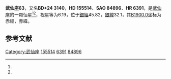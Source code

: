 {{Starbox begin
| name = 武仙座63
}}
{{Starbox observe
| epoch = [[J2000.0|J2000.0]]
| constell = [[武仙座|武仙座]]<ref name=SIMBAD>{{cite web
 | url=http://simbad.u-strasbg.fr/simbad/sim-id?Ident=HR+6391
 | title=Pulsating variable Star
 | publisher=Centre de Données astronomiques de Strasbourg
 | work=SIMBAD
 | accessdate=2012-07-13
 | archive-date=2019-08-22
 | archive-url=https://web.archive.org/web/20190822204733/http://simbad.u-strasbg.fr/simbad/sim-id?Ident=HR+6391
 | dead-url=no
 }}</ref><ref name=DATA>{{cite web
 | url=http://vizier.u-strasbg.fr/viz-bin/VizieR-5?-out.add=.&-source=5050&-corr=PK=HR&-out.max=9999&HR=6391
 | title=VizieR Detailed Page
 | accessdate=2012-07-13
 | archive-date=2016-03-05
 | archive-url=https://web.archive.org/web/20160305202433/http://vizier.u-strasbg.fr/viz-bin/VizieR-5?-out.add=.&-source=5050&-corr=PK=HR&-out.max=9999&HR=6391
 | dead-url=no
 }}</ref>
| 星官 = 
| ra = {{RA|17|11|3.2}}<ref name=SIMBAD /><ref name=DATA />
| dec = {{DEC|+24|14|16}}<ref name=SIMBAD /><ref name=DATA />
| appmag_v = 6.19<ref name=SIMBAD /><ref name=DATA />
}}
{{Starbox character
| class = A8V<ref name=SIMBAD /><ref name=DATA />
| b-v = 0.23?<ref name=SIMBAD /><ref name=DATA />
| u-b = <ref name=SIMBAD /><ref name=DATA />
| r-i = <ref name=SIMBAD /><ref name=DATA />
| variable = 
}}
{{Starbox astrometry
| radial_v = 
| prop_mo_ra = -2
| parallax = 
| p_error = 
}}
{{Starbox catalog
| names =BD+24 3140，[[SAO星表|SAO]] 84896，[[HD星表|HD]] 155514，[[HR星表|HR]] 6391}}
{{Starbox reference |Simbad=HR+6391}}
{{Starbox end}}

'''武仙座63'''，又名'''BD+24 3140'''，'''HD 155514'''、'''SAO 84896'''、'''HR 6391'''，是[[武仙座|武仙座]]的一颗恒星<ref name=SIMBAD /><ref name=DATA />，视星等为6.19，位于[[銀道座標系|銀經]]45.82，[[銀道座標系|銀緯]]32.1，其[[B1900.0|B1900.0]]坐标为赤經{{RA|17|6|54.7}}，赤緯{{DEC|+24|32.1|35}}。

== 参考文献 ==
{{reflist}}

{{star-stub}}

{{武仙座恒星}}
[[Category:武仙座|Category:武仙座]]
[[Category:HD和HDE天體|155514]]
[[Category:HR天體|6391]]
[[Category:SAO天體|84896]]
